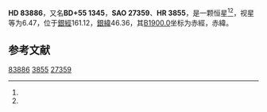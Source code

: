 {{Starbox begin
| name = HD 83886
}}
{{Starbox observe
| epoch = [[J2000.0|J2000.0]]
| constell = {{星座名待查}}<ref name=SIMBAD>{{cite web
 | url=http://simbad.u-strasbg.fr/simbad/sim-id?Ident=HR+3855
 | title =Pulsating variable Star
 | publisher=Centre de Données astronomiques de Strasbourg
 | work=SIMBAD
 | accessdate=2012-07-13}}</ref><ref name=DATA>{{cite web
 | url=http://vizier.u-strasbg.fr/viz-bin/VizieR-5?-out.add=.&-source=5050&-corr=PK=HR&-out.max=9999&HR=3855
 | title=VizieR Detailed Page
 | accessdate=2012-07-13
 | archive-date=2019-02-16
 | archive-url=https://web.archive.org/web/20190216121428/http://vizier.u-strasbg.fr/viz-bin/VizieR-5?-out.add=.&-source=5050&-corr=PK=HR&-out.max=9999&HR=3855
 | dead-url=no
 }}</ref>
| 星官 = 
| ra = {{RA|9|43|7}}<ref name=SIMBAD /><ref name=DATA />
| dec = {{DEC|+54|21|49}}<ref name=SIMBAD /><ref name=DATA />
| appmag_v = 6.47<ref name=SIMBAD /><ref name=DATA />
}}
{{Starbox character
| class = A5m<ref name=SIMBAD /><ref name=DATA />
| b-v = 0.13<ref name=SIMBAD /><ref name=DATA />
| u-b = 0.09<ref name=SIMBAD /><ref name=DATA />
| r-i = 0.02<ref name=SIMBAD /><ref name=DATA />
| variable = 
}}
{{Starbox astrometry
| radial_v = 0.09
| prop_mo_ra = 21
| parallax = 
| p_error = 
}}
{{Starbox catalog
| names =BD+55 1345，[[SAO星表|SAO]] 27359，[[HD星表|HD]] 83886，[[HR星表|HR]] 3855}}
{{Starbox reference |Simbad=HR+3855}}
{{Starbox end}}

'''HD 83886'''，又名'''BD+55 1345'''，'''SAO 27359'''、'''HR 3855'''，是一颗恒星<ref name=SIMBAD /><ref name=DATA />，视星等为6.47，位于[[銀道座標系|銀經]]161.12，[[銀道座標系|銀緯]]46.36，其[[B1900.0|B1900.0]]坐标为赤經{{RA|9|36|12}}，赤緯{{DEC|+54|46.36|13}}。

== 参考文献 ==
{{reflist}}
{{大熊座}}
{{star-stub}}

[[Category:HD和HDE天體|83886]]
[[Category:HR天體|3855]]
[[Category:SAO天體|27359]]